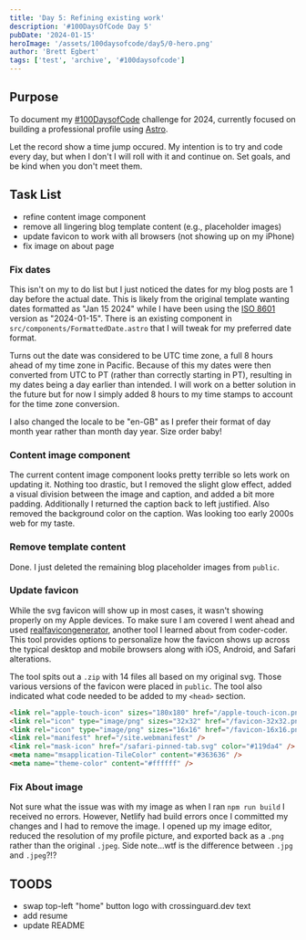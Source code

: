 ```yaml
---
title: 'Day 5: Refining existing work'
description: '#100DaysOfCode Day 5'
pubDate: '2024-01-15'
heroImage: '/assets/100daysofcode/day5/0-hero.png'
author: 'Brett Egbert'
tags: ['test', 'archive', '#100daysofcode']
---
```



## Purpose

To document my [#100DaysofCode](https://www.100daysofcode.com/) challenge for 2024, currently focused on building a professional profile using [Astro](https://astro.build/).

Let the record show a time jump occured. My intention is to try and code every day, but when I don't I will roll with it and continue on. Set goals, and be kind when you don't meet them.

## Task List

- refine content image component
- remove all lingering blog template content (e.g., placeholder images)
- update favicon to work with all browsers (not showing up on my iPhone)
- fix image on about page

### Fix dates

This isn't on my to do list but I just noticed the dates for my blog posts are 1 day before the actual date. This is likely from the original template wanting dates formatted as "Jan 15 2024" while I have been using the [ISO 8601](https://www.iso.org/iso-8601-date-and-time-format.html) version as "2024-01-15". There is an existing component in `src/components/FormattedDate.astro` that I will tweak for my preferred date format.

Turns out the date was considered to be UTC time zone, a full 8 hours ahead of my time zone in Pacific. Because of this my dates were then converted from UTC to PT (rather than correctly starting in PT), resulting in my dates being a day earlier than intended. I will work on a better solution in the future but for now I simply added 8 hours to my time stamps to account for the time zone conversion.

I also changed the locale to be "en-GB" as I prefer their format of day month year rather than month day year. Size order baby!

### Content image component

The current content image component looks pretty terrible so lets work on updating it. Nothing too drastic, but I removed the slight glow effect, added a visual division between the image and caption, and added a bit more padding. Additionally I returned the caption back to left justified. Also removed the background color on the caption. Was looking too early 2000s web for my taste.

<ContentImage
  src="/assets/100daysofcode/day5/1-new-old-content.png"
  alt="Snapshot of the old content component visible inside the new component"
  caption="Image of the old component within my new version"
/>

### Remove template content

Done. I just deleted the remaining blog placeholder images from `public`.

### Update favicon

While the svg favicon will show up in most cases, it wasn't showing properly on my Apple devices. To make sure I am covered I went ahead and used [realfavicongenerator](https://realfavicongenerator.net/), another tool I learned about from coder-coder. This tool provides options to personalize how the favicon shows up across the typical desktop and mobile browsers along with iOS, Android, and Safari alterations.

The tool spits out a `.zip` with 14 files all based on my original svg. Those various versions of the favicon were placed in `public`. The tool also indicated what code needed to be added to my `<head>` section.

```html
<link rel="apple-touch-icon" sizes="180x180" href="/apple-touch-icon.png" />
<link rel="icon" type="image/png" sizes="32x32" href="/favicon-32x32.png" />
<link rel="icon" type="image/png" sizes="16x16" href="/favicon-16x16.png" />
<link rel="manifest" href="/site.webmanifest" />
<link rel="mask-icon" href="/safari-pinned-tab.svg" color="#119da4" />
<meta name="msapplication-TileColor" content="#363636" />
<meta name="theme-color" content="#ffffff" />
```

### Fix About image

Not sure what the issue was with my image as when I ran `npm run build` I received no errors. However, Netlify had build errors once I committed my changes and I had to remove the image. I opened up my image editor, reduced the resolution of my profile picture, and exported back as a `.png` rather than the original `.jpeg`. Side note...wtf is the difference between `.jpg` and `.jpeg`?!?

## TOODS

- swap top-left "home" button logo with crossinguard.dev text
- add resume
- update README
